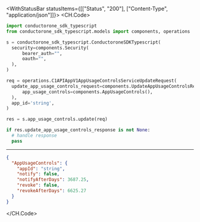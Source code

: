 

<WithStatusBar statusItems={[["Status", "200"], ["Content-Type", "application/json"]]}>
  <CH.Code>
  ```python Update.py
  import conductorone_sdk_typescript
from conductorone_sdk_typescript.models import components, operations

s = conductorone_sdk_typescript.ConductoroneSDKTypescript(
    security=components.Security(
        bearer_auth="",
        oauth="",
    ),
)

req = operations.C1APIAppV1AppUsageControlsServiceUpdateRequest(
    update_app_usage_controls_request=components.UpdateAppUsageControlsRequest(
        app_usage_controls=components.AppUsageControls(),
    ),
    app_id='string',
)

res = s.app_usage_controls.update(req)

if res.update_app_usage_controls_response is not None:
    # handle response
    pass
  ```
  ---

  ```json Example Response
  {
    "AppUsageControls": {
      "appId": "string",
      "notify": false,
      "notifyAfterDays": 3687.25,
      "revoke": false,
      "revokeAfterDays": 6625.27
    }
  }
  ```
  </CH.Code>
</WithStatusBar>
